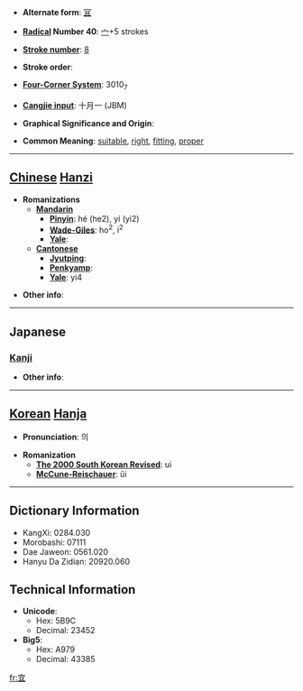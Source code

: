 * '''Alternate form''': [[冝]]

* '''[[Wiktionary:Chinese radical index| Radical]] Number 40''': [[Wiktionary:Chinese radical index 宀|宀]]+5 strokes

* '''[[Wiktionary:Chinese total strokes index|Stroke number]]''': [[Wiktionary:Chinese total strokes index 8|8]]

* '''Stroke order''': 

* '''[[Wiktionary:Chinese four corner index|Four-Corner System]]''': 3010<sub>7</sub>

* '''[[Wiktionary:Chinese Cangjie index|Cangjie input]]''': 十月一 (JBM)

* '''Graphical Significance and Origin''': 

* '''Common Meaning''': [[suitable]], [[right]], [[fitting]], [[proper]]

----

== [[Chinese]] [[Hanzi]] ==

* '''Romanizations'''
** '''[[Mandarin]]'''
*** '''[[Pinyin]]''': hé (he2), yí (yi2)
*** '''[[Wade-Giles]]''': ho<sup>2</sup>, i<sup>2</sup>
*** '''[[Yale]]''': 
** '''[[Cantonese]]'''
*** '''[[Jyutping]]''':
*** '''[[Penkyamp]]''': 
*** '''[[Yale]]''': yi4

* '''Other info''': 

----

==Japanese==
===[[Kanji]]===
{{kanji|on readings=[[ぎ]] (gi)|kun readings=[[よろしい]] (yoroshii), [[むべ]] (mube)}}

* '''Other info''':  

----

== [[Korean]] [[Hanja]] ==

* '''Pronunciation''': 의

* '''Romanization'''
** '''[[The 2000 South Korean Revised Romanization|The 2000 South Korean Revised]]''': ui
** '''[[McCune-Reischauer]]''': ŭi

----

== Dictionary Information ==

* KangXi: 0284.030
* Morobashi: 07111
* Dae Jaweon: 0561.020
* Hanyu Da Zidian: 20920.060

== Technical Information ==

* '''Unicode''':
** Hex: 5B9C
** Decimal: 23452
* '''Big5''':
** Hex: A979
** Decimal: 43385

[[fr:宜]]